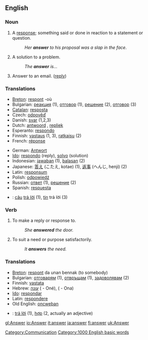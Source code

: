 ==English==

===Noun===
{{en-noun-reg}}

# A [[response]]; something said or done in reaction to a statement or question.
#: ''Her '''answer''' to his proposal was a slap in the face''.
# A solution to a problem.
#:''The '''answer''' is...''
# Answer to an email. ([[reply]])

===Translations===
{{top}}
*[[Breton]]: [[respont]] {{m}} -où
*Bulgarian: [[реакция]] {{f}} (1), [[отговор]] {{m}} (1), [[решение]] {{n}} (2), [[отговор]] (3)
*[[Catalan]]: [[resposta]] {{f}}
*Czech: [[odpověď]] {{f}}
*Danish: [[svar]] {{n}} (1,2,3)
*Dutch: [[antwoord]] {{n}}, [[repliek]] {{m}}
*Esperanto: [[respondo]]
*Finnish: [[vastaus]] (1, 3), [[ratkaisu]] (2)
*French: [[réponse]] {{f}}
{{mid}}
*German: [[Antwort]] {{n}}
*[[Ido]]: [[respondo]] (reply), [[solvo]] (solution)
*Indonesian: [[jawab]]an (1), [[balas]]an (2)
*Japanese: [[答え]] (こたえ, kotae) (1), [[返事]] (へんじ, henji) (2)
*Latin: [[responsum]] {{n}}
*Polish: [[odpowiedź]] {{f}}
*Russian: [[ответ]] (1), [[решение]] (2)
*Spanish: [[respuesta]] {{f}}
*{{vi}}: [[câu]] [[trả lời]] (1), [[Tin#Vietnamese|tin]] trả lời (3)
{{bottom}}

===Verb===
{{en-infl-reg-consonant|answer||}}

# To make a reply or response to.
#: ''She '''answered''' the door.''
# To suit a need or purpose satisfactorily.
#: ''It '''answers''' the need.''

===Translations===
{{top}}
*[[Breton]]: [[respont]] da unan bennak (to somebody)
*Bulgarian: [[отговарям]] (1), [[отвръщам]] (1), [[задоволявам]] (2)
*Finnish: [[vastata]]
*Hebrew: [[עונה]] ({{m}} - Oné), ({{f}} - Ona)
*[[Ido]]: [[respondar]]
*Latin: [[respondere]]
*Old English: [[oncweþan]]
*{{vi}}: [[trả lời]] (1), [[hợp]] (2, actually an adjective)
{{bottom}}

[[Category:Communication]]
[[Category:1000 English basic words]]

[[gl:Answer]]
[[io:Answer]]
[[it:answer]]
[[ja:answer]]
[[fi:answer]]
[[uk:Answer]]